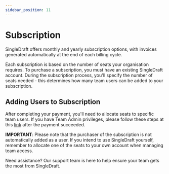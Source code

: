 ```yaml
---
sidebar_position: 11
---
```


# Subscription

SingleDraft offers monthly and yearly subscription options, with invoices generated
automatically at the end of each billing cycle.

Each subscription is based on the number of seats your organisation requires.
To purchase a subscription, you must have an existing SingleDraft account.
During the subscription process, you'll specify the number of seats needed - this
determines how many team users can be added to your subscription.

## Adding Users to Subscription

After completing your payment, you'll need to allocate seats to specific team users.
If you have Team Admin privileges, please follow these steps at this
[link](https://singledraft.ai/payment-success) after the payment succeeded.

**IMPORTANT**: Please note that the purchaser of the subscription is not automatically
added as a user. If you intend to use SingleDraft yourself, remember to allocate one
of the seats to your own account when managing team access.

Need assistance? Our support team is here to help ensure your team gets the most
from SingleDraft.
